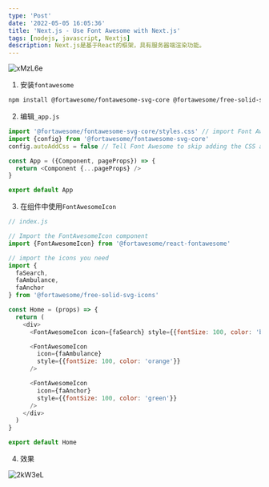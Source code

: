 ```yaml
---
type: 'Post'
date: '2022-05-05 16:05:36'
title: 'Next.js - Use Font Awesome with Next.js'
tags: [nodejs, javascript, Nextjs]
description: Next.js是基于React的框架，具有服务器端渲染功能。
---
```


![xMzL6e](https://cdn.jsdelivr.net/gh/manonicu/pics@master/uPic/xMzL6e.jpg)

1. 安装`fontawesome`

```bash
npm install @fortawesome/fontawesome-svg-core @fortawesome/free-solid-svg-icons @fortawesome/react-fontawesome
```

2. 编辑`_app.js`

```js
import '@fortawesome/fontawesome-svg-core/styles.css' // import Font Awesome CSS
import {config} from '@fortawesome/fontawesome-svg-core'
config.autoAddCss = false // Tell Font Awesome to skip adding the CSS automatically since it's being imported above

const App = ({Component, pageProps}) => {
  return <Component {...pageProps} />
}

export default App
```

3. 在组件中使用`FontAwesomeIcon`

```js
// index.js

// Import the FontAwesomeIcon component
import {FontAwesomeIcon} from '@fortawesome/react-fontawesome'

// import the icons you need
import {
  faSearch,
  faAmbulance,
  faAnchor
} from '@fortawesome/free-solid-svg-icons'

const Home = (props) => {
  return (
    <div>
      <FontAwesomeIcon icon={faSearch} style={{fontSize: 100, color: 'blue'}} />

      <FontAwesomeIcon
        icon={faAmbulance}
        style={{fontSize: 100, color: 'orange'}}
      />

      <FontAwesomeIcon
        icon={faAnchor}
        style={{fontSize: 100, color: 'green'}}
      />
    </div>
  )
}

export default Home
```

4. 效果

![2kW3eL](https://cdn.jsdelivr.net/gh/manonicu/pics@master/uPic/2kW3eL.jpg)
